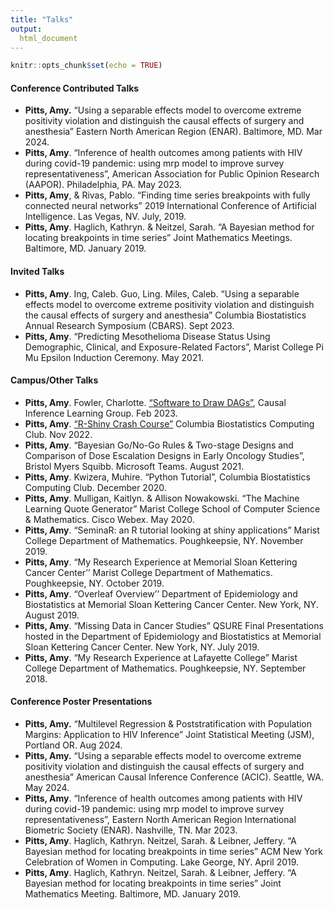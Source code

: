 ```yaml
---
title: "Talks"
output: 
  html_document
---
```


```r
knitr::opts_chunk$set(echo = TRUE)
```


#### Conference Contributed Talks

- **Pitts, Amy.** "Using a separable effects model to overcome extreme positivity violation and distinguish the causal effects of surgery and anesthesia" Eastern North American Region (ENAR). Baltimore, MD. Mar 2024. 
- **Pitts, Amy**. "Inference of health outcomes among patients with HIV during covid-19 pandemic: using mrp model to improve survey representativeness", American Association for Public Opinion Research (AAPOR). Philadelphia, PA. May 2023.
-  **Pitts, Amy**, & Rivas, Pablo. "Finding time series breakpoints with fully connected neural networks" 2019 International Conference of Artificial Intelligence. Las Vegas, NV. July, 2019. 
-  **Pitts, Amy**. Haglich, Kathryn. & Neitzel, Sarah. "A Bayesian method for locating breakpoints in time series" Joint Mathematics Meetings. Baltimore, MD. January 2019.


#### Invited Talks

- **Pitts, Amy**. Ing, Caleb. Guo, Ling. Miles, Caleb. "Using a separable effects model to
overcome extreme positivity violation and distinguish the causal effects of surgery and
anesthesia” Columbia Biostatistics Annual Research Symposium (CBARS). Sept 2023.
- **Pitts, Amy**. "Predicting Mesothelioma Disease Status Using Demographic, Clinical, and Exposure-Related Factors", Marist College Pi Mu Epsilon Induction Ceremony. May 2021. 

#### Campus/Other Talks

- **Pitts, Amy**. Fowler, Charlotte. ["Software to Draw DAGs"](http://cu-biostats-computing-club.org/resources_files/DAG_pres.html#(1)), Causal Inference Learning Group. Feb 2023. 
- **Pitts, Amy**. ["R-Shiny Crash Course"](http://cu-biostats-computing-club.org/resources_files/shiny_pres/cc_pres_nov_2022.pdf) Columbia Biostatistics Computing Club. Nov 2022. 
- **Pitts, Amy**. "Bayesian Go/No-Go Rules & Two-stage Designs and Comparison of Dose Escalation Designs in Early Oncology Studies", Bristol Myers Squibb. Microsoft Teams. August 2021. 
- **Pitts, Amy**. Kwizera, Muhire. "Python Tutorial", Columbia Biostatistics Computing Club. December 2020.
-  **Pitts, Amy**. Mulligan, Kaitlyn. & Allison Nowakowski. "The Machine Learning Quote Generator" Marist College School of Computer Science & Mathematics. Cisco Webex. May 2020.
- **Pitts, Amy**. "SeminaR: an R tutorial looking at shiny applications" Marist College Department of Mathematics. Poughkeepsie, NY. November 2019.  
-  **Pitts, Amy**. "My Research Experience at Memorial Sloan Kettering Cancer Center'' Marist College Department of Mathematics. Poughkeepsie, NY. October 2019. 
- **Pitts, Amy**. "Overleaf Overview'' Department of Epidemiology and Biostatistics at Memorial Sloan Kettering Cancer Center. New York, NY. August 2019.
- **Pitts, Amy**. "Missing Data in Cancer Studies" QSURE Final Presentations hosted in the Department of Epidemiology and Biostatistics at Memorial Sloan Kettering Cancer Center. New York, NY. July 2019.
-  **Pitts, Amy**. "My Research Experience at Lafayette College" Marist College Department of Mathematics. Poughkeepsie, NY. September 2018. 


#### Conference Poster Presentations

-	**Pitts, Amy.** "Multilevel Regression & Poststratification with Population Margins: Application to HIV Inference" Joint Statistical Meeting (JSM), Portland OR. Aug 2024.
- **Pitts, Amy.**  "Using a separable effects model to overcome extreme positivity violation and distinguish the causal effects of surgery and anesthesia" American Causal Inference Conference (ACIC). Seattle, WA. May 2024. 
- **Pitts, Amy**. "Inference of health outcomes among patients with HIV during covid-19 pandemic: using mrp model to improve survey representativeness", Eastern North American Region International Biometric Society (ENAR). Nashville, TN. Mar 2023.
- **Pitts, Amy**. Haglich, Kathryn. Neitzel, Sarah. & Leibner, Jeffery. "A Bayesian method for locating breakpoints in time series" ACM New York Celebration of Women in Computing. Lake George, NY. April 2019.
- **Pitts, Amy**. Haglich, Kathryn. Neitzel, Sarah. & Leibner, Jeffery. "A Bayesian method for locating breakpoints in time series" Joint Mathematics Meeting. Baltimore, MD. January 2019.

